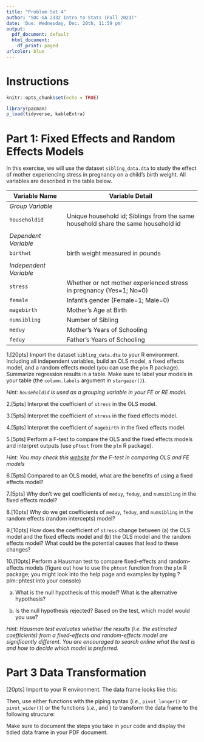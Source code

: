 ```yaml
---
title: "Problem Set 4"
author: "SOC-GA 2332 Intro to Stats (Fall 2023)"
date: 'Due: Wednesday, Dec. 20th, 11:59 pm'
output:
  pdf_document: default
  html_document:
    df_print: paged
urlcolor: blue
---
```


# Instructions

\begin{enumerate}
    \item Submit two files for each problem set. The first is a \textbf{R Markdown} (\texttt{.Rmd}) file that can be run without error from start to end. The second is a \textbf{PDF} rendered from your R Markdown file or created using \LaTeX{}. 
    \item Name your files following this convention: \texttt{[Last Name]\_ps1.Rmd} and \texttt{[Last Name]\_ps1.pdf}. 
    \item Both files should be submitted to the TA via e-mail (wj2068@nyu.edu) before the time specified above.
    \item Comment on your code wherever possible and explain your ideas in detail. You will get credit for showing the steps you take and for explaining your reasoning, even if you do not get the correct final result.
\end{enumerate}

\noindent\rule{16.5cm}{0.4pt}
```r
knitr::opts_chunk$set(echo = TRUE)

library(pacman)
p_load(tidyverse, kableExtra)

```

# Part 1: Fixed Effects and Random Effects Models

In this exercise, we will use the dataset `sibling_data.dta` to study the effect of mother experiencing stress in pregnancy on a child’s birth weight. All variables are described in the table below.
  
Variable Name|  Variable Detail
------------|----------------------------
 *Group Variable* | 
 `householdid` | Unique household id; Siblings from the same household share the same household id
               |
 *Dependent Variable* | 
 `birthwt`   | birth weight measured in pounds  
              |
 *Independent Variable* | 
 `stress`    | Whether or not mother experienced stress in pregnancy (Yes=1; No=0)
 `female`    | Infant's gender (Female=1; Male=0)
 `magebirth` | Mother’s Age at Birth
 `numsibling`| Number of Sibling
 `meduy`    | Mother’s Years of Schooling
 `feduy`    | Father’s Years of Schooling
 

1.[20pts] Import the dataset `sibling_data.dta` to your R environment. Including all independent variables, build an OLS model, a fixed effects model, and a random effects model (you can use the `plm` R package). Summarize regression results in a table. Make sure to label your models in your table (the `column.labels` argument in `stargazer()`).  

*Hint: `householdid` is used as a grouping variable in your FE or RE model.*


2.[5pts] Interpret the coefficient of `stress` in the OLS model.  


3.[5pts] Interpret the coefficient of `stress` in the fixed effects model.  
  
  
4.[5pts] Interpret the coefficient of `magebirth` in the fixed effects model.  
  

5.[5pts] Perform a F-test to compare the OLS and the fixed effects models and interpret outputs (use `pFtest` from the `plm` R package).  
  
  *Hint: You may check this [website](https://rstudio-pubs-static.s3.amazonaws.com/372492_3e05f38dd3f248e89cdedd317d603b9a.html#4_panel_data_modeling) for the F-test in comparing OLS and FE models*

6.[5pts] Compared to an OLS model, what are the benefits of using a fixed effects model?  


7.[5pts] Why don’t we get coefficients of `meduy`, `feduy`, and `numsibling` in the fixed effects model?  
  
  
8.[10pts] Why do we get coefficients of `meduy`, `feduy`, and `numsibling` in the random effects (random intercepts) model?  


9.[10pts] How does the coefficient of `stress` change between (a) the OLS model and the fixed effects model and (b) the OLS model and the random effects model? What could be the potential causes that lead to these changes?  


10.[10pts] Perform a Hausman test to compare fixed-effects and random-effects models (figure out how to use the `phtest` function from the `plm` R package; you might look into the help page and examples by typing ?plm::phtest into your console)  

  (a) What is the null hypothesis of this model? What is the alternative hypothesis?  
  
  (b) Is the null hypothesis rejected? Based on the test, which model would you use?  
  
  *Hint: Hausman test evaluates whether the results (i.e. the estimated coefficients) from a fixed-effects and random-effects model are significantly different. You are encouraged to search online what the test is and how to decide which model is preferred.*
  

# Part 3 Data Transformation

[20pts] Import \texttt{parent\_inc.csv} to your R environment. The data frame looks like this: 

\begin{table}[!h]
\centering
\begin{tabular}{|ccccc|}
\hline
famid & father\_name & mother\_name & father\_income & mother\_income \\ \hline
1     & Arthur       & Jess         & 42000          & 45000          \\
2     & Harry        & Pam          & 35000          & 24000          \\
3     & Matt         & Mary         & 78000          & 55000          \\ \hline
\end{tabular}
\end{table}

\noindent Then, use either \texttt{tidyverse} functions with the piping syntax (*i.e.*, `pivot_longer()` or `pivot_wider()`) or the \texttt{data.table} functions (*i.e.*, \texttt{dcast} and \texttt{melt}) to transform the data frame to the following structure: 

\begin{table}[!h]
\centering
\begin{tabular}{|cccc|}
\hline
famid & type   & name   & income \\ \hline
1     & father & Arthur & 42000  \\
1     & mother & Jess   & 45000  \\
2     & father & Harry  & 35000  \\
2     & mother & Pam    & 24000  \\
3     & father & Matt   & 78000  \\
3     & mother & Mary   & 55000 \\ \hline
\end{tabular}
\end{table}

\noindent Make sure to document the steps you take in your code and display the tidied data frame in your PDF document.

\noindent \textit{Hints: You may check Lab 1, Part 5 for details.} 

```r

```

